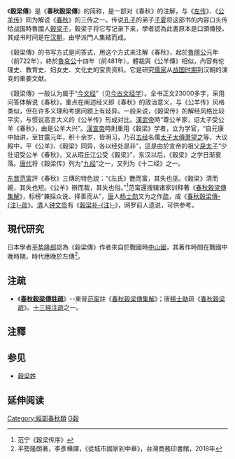 《'''穀梁傳'''》是《'''春秋穀梁傳'''》的简称，是一部对《春秋》的注解，与《[[左传|左传]]》、《[[公羊传|公羊传]]》同为解说《[[春秋_(史书)|春秋]]》的三传之一。传说[[孔子|孔子]]的弟子[[子夏|子夏]]将这部书的内容口头传给战国時魯國人[[穀梁子|穀梁子]]，穀梁子将它写记录下来，學者認為此書原本是口頭傳授，其成书时间是在[[汉朝|汉朝]]，由學派門人集結而成。

《穀梁傳》的书写方式是问答式，用这个方式来注解《春秋》，起於[[魯隱公|魯隱公]]元年（前722年），終於[[魯哀公|魯哀公]]十四年（前481年）。體裁與《公羊傳》相似，內容有伦理史、教育史、妇女史、文化史的宝贵资料。它是研究[[儒家|儒家]]从[[戰國_(中國)|战国时期]]到汉朝的演变的重要文献。

《穀梁傳》一般认为属于“[[今文经|今文经]]”（见[[今古文经学|今古文经学]]）。全书正文23000多字，采用问答体解说《春秋》，重点在阐述经义即《春秋》的政治意义，与《公羊传》风格类似，但在许多义理和考据问题上有歧异。一般来说，《穀梁传》的解经风格比较平实，与惯说高言大义的《公羊传》形成对比。[[漢武帝|漢武帝]]時“尊公羊家，诏太子受公羊《春秋》，由是公羊大兴”。[[漢宣帝|漢宣帝]]時則重用《穀梁》学者，立为学官，“自元康中始讲，至甘露元年，积十余岁，皆明习，乃召[[五经|五经]]名儒[[太子太傅|太子太傅]][[萧望之|萧望之]]等，大议殿中，平《公羊》、《穀梁》同异，各以经处是非”，這是由於宣帝的祖父[[戾太子|戾太子]]“少壮诏受公羊《春秋》，又从瑕丘江公受《穀梁》”，东汉以后，《穀梁》之学日渐衰落。[[唐代|唐代]]将《穀梁传》列为“[[九经|九经]]”之一，又列为《十二经》之一。

[[东晋|东晋]][[范甯|范甯]]評《春秋》三傳的特色說：“《左氏》艷而富，其失也巫。《穀梁》清而婉，其失也短。《公羊》辯而裁，其失也俗。”<ref>范宁《穀梁传序》</ref>范甯還搜辑诸家训释著《[[春秋穀梁傳集解|春秋穀梁傳集解]]》，标榜“兼採众说、择善而从”，[[唐朝|唐]]人[[杨士勋|杨士勋]]又为之作[[疏|疏]]，成《[[春秋穀梁傳注疏|春秋穀梁傳-{注}-疏]]》。[[清朝|清]]人[[钟文烝|钟文烝]]有《[[穀梁补注|穀梁补-{注}-]]》，网罗前人遗说，可供参考。

== 現代研究 ==
日本學者[[平势隆郎|平势隆郎]]認為《穀梁傳》作者來自於戰國時[[中山國|中山國]]，其著作時間在戰國中晚時期，時代應晚於左傳<ref>平勢隆朗著，李彥樺譯，《從城市國家到中華》，台灣商務印書館，2018年</ref>。

== 注疏 ==
*《'''[[春秋穀梁傳註疏|春秋穀梁傳註疏]]'''》--東晉[[范甯|范甯]]註《[[春秋穀梁傳集解|春秋穀梁傳集解]]》；唐[[楊士勛|楊士勛]]疏《[[春秋穀梁疏|春秋穀梁疏]]》。[[十三經注疏|十三經注疏]]之一。

== 注釋 ==
{{reflist}}

== 参见 ==
* [[穀梁姓|穀梁姓]]

== 延伸阅读 ==
{{Wikisource further reading}}

{{春秋三传}}

[[Category:經部春秋類|Category:經部春秋類]]
[[Category:十三经|G穀]]